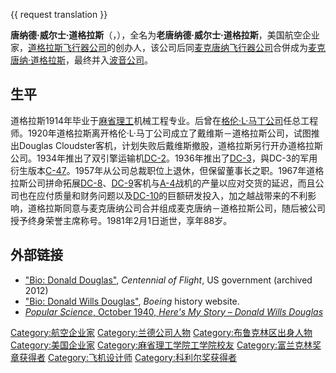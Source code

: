 {{ request translation }}
{{Infobox person
| name        = Donald Wills Douglas Sr.<br/>唐納德·威爾斯·道格拉斯
| image       = File:Donald Douglas sr.jpg
| image_size  = 
| caption     = 道格拉斯，攝於1946年。
| birth_date  = {{birth date|1892|4|6|mf=y}}
| birth_place = {{USA}}[[紐約州|紐約州]][[布魯克林|布魯克林]]
| death_date  = {{death date and age|1981|2|1|1892|4|6|mf=y}}
| death_place = {{US}}[[加利福尼亞州|加州]][[棕櫚泉_(加利福尼亞州)|棕櫚泉]]
| nationality = {{USA}}
| alma_mater  = [[麻省理工學院|麻省理工學院]]<small>(1914年[[航空工程|航空工程]]學士)</small>
| known for   = [[道格拉斯飛行器公司|道格拉斯飛行器公司]]創辦人
}}

'''唐纳德·威尔士·道格拉斯'''（{{lang-en|Donald Wills Douglas Sr.}}，{{bd|1892年|4月6日|1981年|2月1日}}），全名为'''老唐纳德·威尔士·道格拉斯'''，美国航空企业家，[[道格拉斯飞行器公司|道格拉斯飞行器公司]]的创办人，该公司后同[[麦克唐纳飞行器公司|麦克唐纳飞行器公司]]合併成为[[麦道|麦克唐纳·道格拉斯]]，最终并入[[波音公司|波音公司]]。

==生平==
道格拉斯1914年毕业于[[麻省理工|麻省理工]]机械工程专业。后曾在[[格伦·L·马丁公司|格伦·L·马丁公司]]任总工程师。1920年道格拉斯离开格伦·L·马丁公司成立了戴维斯－道格拉斯公司，试图推出Douglas Cloudster客机，计划失败后戴维斯撤股，道格拉斯另行开办道格拉斯公司。1934年推出了双引擎运输机[[DC-2|DC-2]]。1936年推出了[[DC-3|DC-3]]，與DC-3的军用衍生版本[[C-47|C-47]]。1957年从公司总裁职位上退休，但保留董事长之职。1967年道格拉斯公司拼命拓展[[DC-8|DC-8]]、[[DC-9|DC-9]]客机与[[A-4天鹰式攻击机|A-4]]战机的产量以应对交货的延迟，而且公司也在应付质量和财务问题以及[[DC-10|DC-10]]的巨额研发投入，加之越战带来的不利影响，道格拉斯同意与麦克唐纳公司合并组成麦克唐纳－道格拉斯公司，随后被公司授予终身荣誉主席称号。1981年2月1日逝世，享年88岁。

==外部链接==
* [https://web.archive.org/web/20120316053235/http://www.centennialofflight.gov/essay/Dictionary/douglas/DI130.htm "Bio: Donald Douglas"], ''Centennial of Flight'', US government (archived 2012)
* [https://web.archive.org/web/20081230142923/http://www.boeing.com/history/mdc/douglas.htm "Bio: Donald Wills Douglas"], ''Boeing'' history website.
* [https://books.google.com/books?id=JScDAAAAMBAJ&pg=PA126&dq=popular+science+October+1940&hl=en&ei=E2OMTMS1JYihnAevt83uCg&sa=X&oi=book_result&ct=result&resnum=3&ved=0CDkQ6AEwAg#v=onepage&q=popular%20science%20October%201940&f=true ''Popular Science'', October 1940, ''Here's My Story – Donald Wills Douglas'']

{{富兰克林奖章获得者}}
{{Authority control}}

{{DEFAULTSORT:Douglas, Donald Wills}}
[[Category:航空企业家|Category:航空企业家]]
[[Category:兰德公司人物|Category:兰德公司人物]]
[[Category:布鲁克林区出身人物|Category:布鲁克林区出身人物]]
[[Category:美国企业家|Category:美国企业家]]
[[Category:麻省理工学院工学院校友|Category:麻省理工学院工学院校友]]
[[Category:富兰克林奖章获得者|Category:富兰克林奖章获得者]]
[[Category:飞机设计师|Category:飞机设计师]]
[[Category:科利尔奖获得者|Category:科利尔奖获得者]]